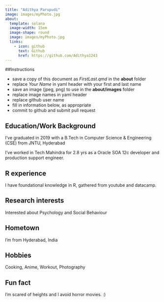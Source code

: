 ```yaml
---
title: "Adithya Parupudi"
image: images/myPhoto.jpg
about:
  template: solana
  image-width: 15em
  image-shape: round
  image: images/myPhoto.jpg
  links:
    - icon: github
      text: Github
      href: https://github.com/Adithya1243
---
```


##Instructions

  - save a copy of this document as *FirstLast.qmd* in the **about** folder
  - replace *Your Name* in yaml header with your first and last name
  - save an image (jpeg, png) to use in the **about/images** folder
  - replace image names in yaml header
  - replace github user name
  - fill in information below, as appropriate
  - commit to github and submit pull request

## Education/Work Background

I've graduated in 2019 with a B.Tech in Computer Science & Engineering (CSE) from JNTU, Hyderabad

I've worked in Tech Mahindra for 2.8 yrs as a Oracle SOA 12c developer and production support engineer. 

## R experience
I have foundational knowledge in R, gathered from youtube and datacamp. 

## Research interests
Interested about Psychology and Social Behaviour

## Hometown
I'm from Hyderabad, India

## Hobbies
Cooking, Anime, Workout, Photography

## Fun fact
I'm scared of heights and I avoid horror movies. :)
